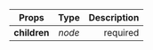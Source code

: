 
<Title type="layout" title="Layout">
  <Styled.p>
    The Layout component is Elements' root component. It wraps your entire
    layout to give you access to theme options, usage hooks, and the Theme
    Provider.
  </Styled.p>
  <Styled.p>
    <span>NOTE:</span> you need to import this component in order to use Gatsby
    Theme Elements.
  </Styled.p>
</Title>

| Props        |  Type  | Description |
| ------------ | :----: | ----------: |
| **children** | _node_ |    required |
